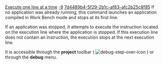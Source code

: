 [[Property:title|Execute one line at a time]]
[[Property:weight|-9]]
[[Property:uuid|7d4489b4-5f29-2b1c-af83-afc2b25c8f85]]
If no application was already running, this command launches an application compiled in Work Bench mode and stops at its first line.

If an application was stopped, it attempts to execute the instruction located on the execution line where the application is stopped. If this execution line does not contain an instruction, the execution stops at the next execution line.

It is accessible through the '''project''' toolbar (  [[Image:debug-step-over-icon]]  ) or through the '''debug''' menu. 

{{seealso|<br/>
[[Eiffel Debugger Execution: Introduction|Execution commands]]  <br/>
[[Generating executables|Compiling in Workbench mode]]  }}




